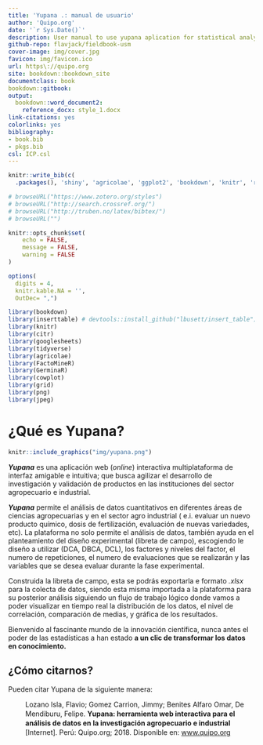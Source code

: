 ```yaml
---
title: 'Yupana .: manual de usuario'
author: 'Quipo.org'
date: '`r Sys.Date()`'
description: User manual to use yupana aplication for statistical analysis
github-repo: flavjack/fieldbook-usm
cover-image: img/cover.jpg
favicon: img/favicon.ico
url: https\://quipo.org
site: bookdown::bookdown_site
documentclass: book
bookdown::gitbook:
output:
  bookdown::word_document2:
    reference_docx: style_1.docx
link-citations: yes
colorlinks: yes
bibliography: 
- book.bib
- pkgs.bib
csl: ICP.csl
---
```


```r
knitr::write_bib(c(
  .packages(), 'shiny', 'agricolae', 'ggplot2', 'bookdown', 'knitr', 'rmarkdown', 'DT'), 'pkgs.bib')
```

```r

# browseURL("https://www.zotero.org/styles")
# browseURL("http://search.crossref.org/")
# browseURL("http://truben.no/latex/bibtex/")
# browseURL("")

knitr::opts_chunk$set(
	echo = FALSE,
	message = FALSE,
	warning = FALSE
)

options(
  digits = 4, 
  knitr.kable.NA = '',
  OutDec= ",")

library(bookdown) 
library(inserttable) # devtools::install_github("lbusett/insert_table")
library(knitr)
library(citr)
library(googlesheets)
library(tidyverse)
library(agricolae)
library(FactoMineR)
library(GerminaR)
library(cowplot)
library(grid) 
library(png)
library(jpeg)

```

# ¿Qué es Yupana? {-}

```r
knitr::include_graphics("img/yupana.png")
```

**_Yupana_** es una aplicación web (_online_) interactiva multiplataforma de interfaz amigable e intuitiva; que busca agilizar el desarrollo de investigación y validación de productos en las instituciones del sector agropecuario e industrial.

**_Yupana_** permite el análisis de datos cuantitativos en diferentes áreas de ciencias agropecuarias y en el sector agro industrial ( e.i. evaluar un nuevo producto químico, dosis de fertilización, evaluación de nuevas variedades, etc). La plataforma no solo permite el análisis de datos, también ayuda en el planteamiento del diseño experimental (libreta de campo), escogiendo le diseño a utilizar (DCA, DBCA, DCL), los factores y niveles del factor, el numero de repeticiones, el numero de evaluaciones que se realizarán y las variables que se desea evaluar durante la fase experimental. 


Construida la libreta de campo, esta se podrás exportarla e formato _.xlsx_ para la colecta de datos, siendo esta misma importada a la plataforma para su posterior análisis siguiendo un flujo de trabajo lógico donde vamos a poder visualizar en tiempo real la distribución de los  datos, el nivel de correlación, comparación de medias, y gráfica de los resultados.

Bienvenido al fascinante mundo de la innovación científica, nunca antes el poder de las estadísticas a han estado **a un clic de transformar los datos en conocimiento.**

## ¿Cómo citarnos? {-}

Pueden citar Yupana de la siguiente manera:

<div class="csl-bib-body" style="line-height: 1.35;">
<div class="csl-entry" style="clear: left;">
<div class="csl-right-inline" style="margin: 0 .4em 0 1.5em;">Lozano Isla, Flavio; Gomez Carrion, Jimmy; Benites Alfaro Omar, De Mendiburu, Felipe. <strong>Yupana: herramienta web interactiva para el análisis de datos en la investigación agropecuario e industrial</strong> [Internet]. Perú: Quipo.org; 2018. Disponible en: <a href="www.quipo.org">www.quipo.org</a></div>
</div>
</div>
